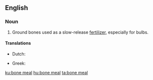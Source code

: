 ==English==

===Noun===
{{en-noun|head=[[bone]] [[meal]]|-}}

# Ground bones used as a slow-release [[fertilizer]], especially for bulbs.

====Translations====
{{trans-top|ground bones used as a slow-release fertilizer}}
* Dutch: {{t|nl|beendermeel|n}}
{{trans-mid}}
* Greek: {{t+|el|οστεάλευρο|n|tr=osteálevro|sc=Grek}}
{{trans-bottom}}

[[ku:bone meal]]
[[hu:bone meal]]
[[ta:bone meal]]